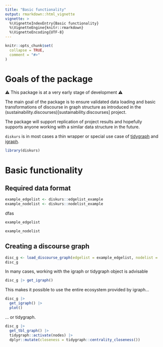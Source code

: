 ```yaml
---
title: "Basic functionality"
output: rmarkdown::html_vignette
vignette: >
  %\VignetteIndexEntry{Basic functionality}
  %\VignetteEngine{knitr::rmarkdown}
  %\VignetteEncoding{UTF-8}
---
```


```r
knitr::opts_chunk$set(
  collapse = TRUE,
  comment = "#>"
)
```

# Goals of the package

⚠️ This package is at a very early stage of development ⚠️

The main goal of the package is to ensure validated data loading and basic transformations of discourse in graph structure as introduced in the (sustainability.discourses)[sustainability.discourses] project.

The package will support replication of project results and hopefully supports anyone working with a similar data structure in the future.

`diskurs` is in most cases a thin wrapper or special use case of [tidygraph](https://tidygraph.data-imaginist.com) and [igraph](https://igraph.org).

```r
library(diskurs)
```

# Basic functionality

## Required data format

```r
example_edgelist <- diskurs::edgelist_example
example_nodelist <- diskurs::nodelist_example
```
dfas
```r
example_edgelist
```

```r
example_nodelist
```

## Creating a discourse graph


```r
disc_g <- load_discourse_graph(edgelist = example_edgelist, nodelist = example_nodelist)
disc_g
```

In many cases, working with the igraph or tidygraph object is advisable

```r
disc_g |> get_igraph()
```

This makes it possible to use the entire ecosystem provided by igraph...

```r
disc_g |> 
  get_igraph() |> 
  plot()
```

... or tidygraph.

```r
disc_g |> 
  get_tbl_graph() |> 
  tidygraph::activate(nodes) |>
  dplyr::mutate(closeness = tidygraph::centrality_closeness())
```


